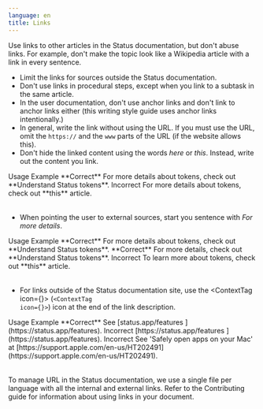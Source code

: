 ```yaml
---
language: en
title: Links
---
```


Use links to other articles in the Status documentation, but don't abuse links. For example, don't make the topic look like a Wikipedia article with a link in every sentence.

- Limit the links for sources outside the Status documentation.
- Don't use links in procedural steps, except when you link to a subtask in the same article.
- In the user documentation, don't use anchor links and don't link to anchor links either (this writing style guide uses anchor links intentionally.)
- In general, write the link without using the URL. If you must use the URL, omit the `https://` and the `www` parts of the URL (if the website allows this).
- Don't hide the linked content using the words _here_ or _this_. Instead, write out the content you link.

<Table>
  <TableHead>
    <TableHeader>Usage</TableHeader>
    <TableHeader>Example</TableHeader>
  </TableHead>
  <TableContent>
    <TableRow>
      <TableCell>**Correct**</TableCell>
      <TableCell>For more details about tokens, check out **Understand Status tokens**.</TableCell>
    </TableRow>
    <TableRow>
      <TableCell>Incorrect</TableCell>
      <TableCell>For more details about tokens, check out **this** article.</TableCell>
    </TableRow>
  </TableContent>
</Table>

- When pointing the user to external sources, start you sentence with *For more details*.

<Table>
  <TableHead>
    <TableHeader>Usage</TableHeader>
    <TableHeader>Example</TableHeader>
  </TableHead>
  <TableContent>
    <TableRow>
      <TableCell>**Correct**</TableCell>
      <TableCell>For more details about tokens, check out **Understand Status tokens**.</TableCell>
    </TableRow>
    <TableRow>
      <TableCell>**Correct**</TableCell>
      <TableCell>For more details, check out **Understand Status tokens**.</TableCell>
    </TableRow>
    <TableRow>
      <TableCell>Incorrect</TableCell>
      <TableCell>To learn more about tokens, check out **this** article.</TableCell>
    </TableRow>
  </TableContent>
</Table>

- For links outside of the Status documentation site, use the <ContextTag icon={<ExternalLinkDesktopIcon />}></ContextTag> (<code><ContextTag icon={<ExternalLinkDesktopIcon />}></ContextTag></code>) icon at the end of the link description.

<Table>
  <TableHead>
    <TableHeader>Usage</TableHeader>
    <TableHeader>Example</TableHeader>
  </TableHead>
  <TableContent>
    <TableRow>
      <TableCell>**Correct**</TableCell>
      <TableCell>See [status.app/features <ExternalLinkDesktopIcon />](https://status.app/features).</TableCell>
    </TableRow>
    <TableRow>
      <TableCell>Incorrect</TableCell>
      <TableCell>[https://status.app/features <ExternalLinkDesktopIcon />](https://status.app/features).</TableCell>
    </TableRow>
    <TableRow>
      <TableCell>Incorrect</TableCell>
      <TableCell>See 'Safely open apps on your Mac' at [https://support.apple.com/en-us/HT202491](https://support.apple.com/en-us/HT202491).</TableCell>
    </TableRow>
  </TableContent>
</Table>


<Admonition type="tip">
  To manage URL in the Status documentation, we use a single file per language with all the internal and external links. Refer to the Contributing guide for information about using links in your document.
</Admonition>
